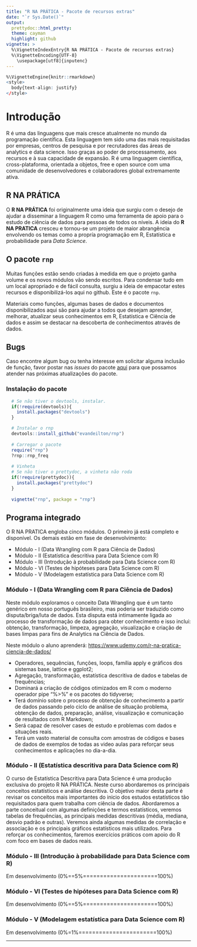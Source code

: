 ```yaml
---
title: "R NA PRÁTICA - Pacote de recursos extras"
date: "`r Sys.Date()`"
output:
  prettydoc::html_pretty:
  theme: cayman
  highlight: github
vignette: >
  %\VignetteIndexEntry{R NA PRÁTICA - Pacote de recursos extras}
  %\VignetteEncoding{UTF-8}
    \usepackage[utf8]{inputenc}
---
```


```r
%\VignetteEngine{knitr::rmarkdown}
<style> 
  body{text-align: justify}
</style>

```

# Introdução

R é uma das linguagens que mais cresce atualmente no mundo da programação científica. Esta linguagem tem sido uma das mais requisitadas por empresas, centros de pesquisa e por recrutadores das áreas de analytics e data science. Isso graças ao poder de processamento, aos recursos e à sua capacidade de expansão. R é uma linguagem científica, cross-plataforma, orientada a objetos, free e open source com uma comunidade de desenvolvedores e colaboradores global extremamente ativa.

## R NA PRÁTICA

O **R NA PRÁTICA** foi originalmente uma ideia que surgiu com o desejo de ajudar a disseminar  a linguagem R como uma ferramenta de apoio para o estudo de ciência de dados para pessoas de todos os níveis. A ideia do **R NA PRATICA** cresceu e tornou-se um projeto de maior abrangência envolvendo os temas como a propría programação em R, Estatística e probabilidade para _Data Science_.

## O pacote `rnp`

Muitas funções estão sendo criadas à medida em que o projeto ganha volume e os novos módulos vão sendo escritos. Para condensar tudo em um local apropriado e de fácil consulta, surgiu a ideia de empacotar estes recursos e disponibilizá-los aqui no github. Este é o pacote `rnp`.

Materiais como funções, algumas bases de dados e documentos disponibilizados aqui são para ajudar a todos que desejam aprender, melhorar, atualizar seus conhecimentos em R, Estatística e Ciência de dados e assim se destacar na descoberta de conhecimentos através de dados. 

## Bugs

Caso encontre algum bug ou tenha interesse em solicitar alguma inclusão de função, favor postar nas _issues_ do pacote [aqui](https://github.com/evandeilton/rnp/issues) para que possamos atender nas próximas atualizações do pacote.

### Instalação do pacote

```r
  # Se não tiver o devtools, instalar.
  if(!require(devtools)){
    install.packages("devtools")
  }

  # Instalar o rnp
  devtools::install_github("evandeilton/rnp")
  
  # Carregar o pacote
  require("rnp")
  ?rnp::rnp_freq
  
  # Vinheta
  # Se não tiver o prettydoc, a vinheta não roda
  if(!require(prettydoc)){
    install.packages("prettydoc")
  }
  
  vignette("rnp", package = "rnp")
```

## Programa integrado

O R NA PRATICA engloba cinco módulos. O primeiro já está completo e disponível. Os demais estão em fase de desenvolvimento:
 
  * Módulo - I   (Data Wrangling com R para Ciência de Dados)
  * Módulo - II  (Estatística descritiva para Data Science com R)
  * Módulo - III (Introdução à probabilidade para Data Science com R)
  * Módulo - VI  (Testes de hipóteses para Data Science com R)
  * Módulo - V   (Modelagem estatística para Data Science com R)

### Módulo - I (Data Wrangling com R para Ciência de Dados)

Neste módulo exploramos o conceito Data Wrangling que é um tanto genérico em nosso português brasileiro, mas poderia ser traduzido como disputa/briga/luta de dados. Esta disputa está intimamente ligada ao processo de transformação de dados para obter conhecimento e isso inclui: obtenção, transformação, limpeza, agregação, visualização e criação de bases limpas para fins de Analytics na Ciência de Dados.

Neste módulo o aluno aprenderá:
<https://www.udemy.com/r-na-pratica-ciencia-de-dados/>

  * Operadores, sequências, funções, loops, família apply e gráficos dos sistemas base, lattice e ggplot2;   
  * Agregação, transformação, estatística descritiva de dados e tabelas de frequências;   
  * Dominará a criação de códigos otimizados em R com o moderno operador pipe "%>%" e os pacotes do tidyverse;   
  * Terá domínio sobre o processo de obtenção de conhecimento a partir de dados passando pelo ciclo de análise de situação problema, obtenção de dados, preparação, análise, visualização e comunicação de resultados com R Markdown;   
  * Será capaz de resolver cases de estudo e problemas com dados e situações reais.
  * Terá um vasto material de consulta com amostras de códigos e bases de dados de exemplos de todas as video aulas para reforçar seus conhecimentos e aplicações no dia-a-dia.

### Módulo - II (Estatística descritiva para Data Science com R)

O curso de Estatística Descritiva para Data Science é uma produção exclusiva do projeto R NA PRÁTICA. Neste curso abordaremos os principais conceitos estatísticos e análise descritiva. O objetivo maior desta parte é revisar os conceitos mais importantes do inicio dos estudos estatísticos tão requisitados para quem trabalha com ciência de dados. Abordaremos a parte conceitual com algumas definições e termos estatísticos, veremos tabelas de frequências, as principais medidas descritivas (média, mediana, desvio padrão e outras). Veremos ainda algumas medidas de correlação e associação e os principais gráficos estatísticos mais utilizados. Para reforçar os conhecimentos, faremos exercícios práticos com apoio do R com foco em bases de dados reais.

### Módulo - III (Introdução à probabilidade para Data Science com R)

Em desenvolvimento (0%==5%======================100%)

### Módulo - VI (Testes de hipóteses para Data Science com R)

Em desenvolvimento (0%==5%======================100%)

### Módulo - V (Modelagem estatística para Data Science com R)

Em desenvolvimento (0%=1%=======================100%)

---

